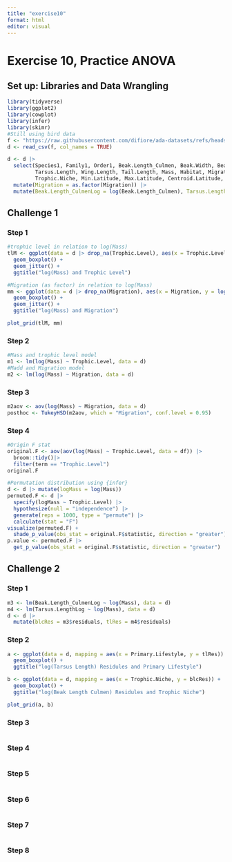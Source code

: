 ```yaml
---
title: "exercise10"
format: html
editor: visual
---
```


# Exercise 10, Practice ANOVA

## Set up: Libraries and Data Wrangling

```r
library(tidyverse)
library(ggplot2)
library(cowplot)
library(infer)
library(skimr)
#Still using bird data
f <- "https://raw.githubusercontent.com/difiore/ada-datasets/refs/heads/main/AVONETdataset1.csv"
d <- read_csv(f, col_names = TRUE)

d <- d |>
  select(Species1, Family1, Order1, Beak.Length_Culmen, Beak.Width, Beak.Depth, 
         Tarsus.Length, Wing.Length, Tail.Length, Mass, Habitat, Migration, Trophic.Level, 
         Trophic.Niche, Min.Latitude, Max.Latitude, Centroid.Latitude, Primary.Lifestyle, Range.Size) |>
  mutate(Migration = as.factor(Migration)) |>
  mutate(Beak.Length_CulmenLog = log(Beak.Length_Culmen), Tarsus.LengthLog = log(Tarsus.Length))
```

## Challenge 1

### Step 1

```r
#trophic level in relation to log(Mass)
tlM <- ggplot(data = d |> drop_na(Trophic.Level), aes(x = Trophic.Level, y = log(Mass))) +
  geom_boxplot() +
  geom_jitter() +
  ggtitle("log(Mass) and Trophic Level")

#Migration (as factor) in relation to log(Mass)
mm <- ggplot(data = d |> drop_na(Migration), aes(x = Migration, y = log(Mass))) +
  geom_boxplot() +
  geom_jitter() +
  ggtitle("log(Mass) and Migration")

plot_grid(tlM, mm)
```

### Step 2

```r
#Mass and trophic level model
m1 <- lm(log(Mass) ~ Trophic.Level, data = d)
#Madd and Migration model
m2 <- lm(log(Mass) ~ Migration, data = d)
```

### Step 3

```r
m2aov <- aov(log(Mass) ~ Migration, data = d)
posthoc <- TukeyHSD(m2aov, which = "Migration", conf.level = 0.95)
```

### Step 4

```r
#Origin F stat
original.F <- aov(aov(log(Mass) ~ Trophic.Level, data = df)) |>
  broom::tidy()|>
  filter(term == "Trophic.Level")
original.F

#Permutation distribution using {infer}
d <- d |> mutate(logMass = log(Mass))
permuted.F <- d |>
  specify(logMass ~ Trophic.Level) |>
  hypothesize(null = "independence") |>
  generate(reps = 1000, type = "permute") |>
  calculate(stat = "F")
visualize(permuted.F) +
  shade_p_value(obs_stat = original.F$statistic, direction = "greater")
p.value <- permuted.F |>
  get_p_value(obs_stat = original.F$statistic, direction = "greater")

```

## Challenge 2

### Step 1

```r
m3 <- lm(Beak.Length_CulmenLog ~ log(Mass), data = d)
m4 <- lm(Tarsus.LengthLog ~ log(Mass), data = d)
d <- d |>
  mutate(blcRes = m3$residuals, tlRes = m4$residuals)
```

### Step 2

```r
a <- ggplot(data = d, mapping = aes(x = Primary.Lifestyle, y = tlRes)) +
  geom_boxplot() +
  ggtitle("log(Tarsus Length) Residules and Primary Lifestyle")

b <- ggplot(data = d, mapping = aes(x = Trophic.Niche, y = blcRes)) +
  geom_boxplot() +
  ggtitle("log(Beak Length Culmen) Residules and Trophic Niche")

plot_grid(a, b)
```

### Step 3

```r

```

### Step 4

```r

```

### Step 5

```r

```

### Step 6

```r

```

### Step 7

```r

```

### Step 8

```r

```
